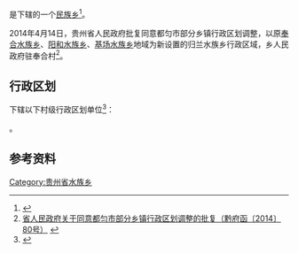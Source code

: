 {{中国乡级行政区|52/27/01/200/000}}

'''{{PAGENAMEBASE}}'''是{{PRC admin/fullname|52/27/01/200/000|3}}下辖的一个[[民族乡|民族乡]]<ref>{{PRC admin/ref sgc|{{PRC admin/parent|52/27/01/200/000}}}}</ref>。

2014年4月14日，贵州省人民政府批复同意都匀市部分乡镇行政区划调整，以原[[奉合水族乡|奉合水族乡]]、[[阳和水族乡|阳和水族乡]]、[[基场水族乡|基场水族乡]]地域为新设置的归兰水族乡行政区域，乡人民政府驻奉合村<ref>[http://www.gzgov.gov.cn/xxgk/jbxxgk/fgwj/zfwj/qfh/201507/t20150703_298207.html 省人民政府关于同意都匀市部分乡镇行政区划调整的批复（黔府函〔2014〕80号）] {{webarchive|url=https://web.archive.org/web/20170831002129/http://www.gzgov.gov.cn/xxgk/jbxxgk/fgwj/zfwj/qfh/201507/t20150703_298207.html |date=2017-08-31 }}</ref>。

== 行政区划 ==
{{PAGENAMEBASE}}下辖以下村级行政区划单位<ref>{{PRC admin/ref sgc|52/27/01/200/000}}</ref>：

{{PRC admin/children|52/27/01/200/000}}。

== 参考资料 ==
{{reflist}}

{{贵州行政区划小作品}}
{{PRC admin/navcat|52/27/01/200/000}}
[[Category:贵州省水族乡|Category:贵州省水族乡]]